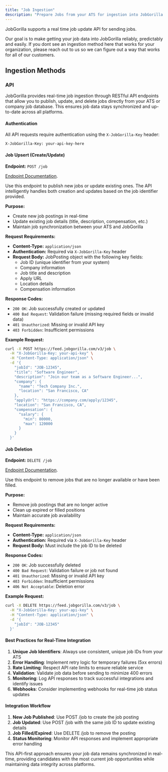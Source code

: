 ```yaml
---
title: "Job Ingestion"
description: "Prepare Jobs from your ATS for ingestion into JobGorilla."
---
```


JobGorilla supports a real time job update API for sending jobs.

<Note>Our goal is to make getting your job data into JobGorilla reliably, predictably and easily. If you dont see an
  ingestion method here that works for your organization, please reach out to us so we can figure out a way that works
  for all of our customers.</Note>

## Ingestion Methods

### API

JobGorilla provides real-time job ingestion through RESTful API endpoints that allow you to publish, update, and delete jobs directly from your ATS or company job database. This ensures job data stays synchronized and up-to-date across all platforms.

#### Authentication

All API requests require authentication using the `X-JobGorilla-Key` header:

```http
X-JobGorilla-Key: your-api-key-here
```

#### Job Upsert (Create/Update)

**Endpoint:** `POST /job`

<Note>[Endpoint Documentation](/api-reference/jobs/manage-job).</Note>

Use this endpoint to publish new jobs or update existing ones. The API intelligently handles both creation and updates based on the job identifier provided.

**Purpose:**
- Create new job postings in real-time
- Update existing job details (title, description, compensation, etc.)
- Maintain job synchronization between your ATS and JobGorilla

**Request Requirements:**
- **Content-Type:** `application/json`
- **Authentication:** Required via `X-JobGorilla-Key` header
- **Request Body:** JobPosting object with the following key fields:
  - Job ID (unique identifier from your system)
  - Company information
  - Job title and description
  - Apply URL
  - Location details
  - Compensation information

**Response Codes:**
- `200 OK`: Job successfully created or updated
- `400 Bad Request`: Validation failure (missing required fields or invalid data)
- `401 Unauthorized`: Missing or invalid API key
- `403 Forbidden`: Insufficient permissions

**Example Request:**
```bash
curl -X POST https://feed.jobgorilla.com/v3/job \
  -H "X-JobGorilla-Key: your-api-key" \
  -H "Content-Type: application/json" \
  -d '{
    "jobId": "JOB-12345",
    "title": "Software Engineer",
    "description": "Join our team as a Software Engineer...",
    "company": {
      "name": "Tech Company Inc.",
      "location": "San Francisco, CA"
    },
    "applyUrl": "https://company.com/apply/12345",
    "location": "San Francisco, CA",
    "compensation": {
      "salary": {
        "min": 80000,
        "max": 120000
      }
    }
  }'
```

#### Job Deletion

**Endpoint:** `DELETE /job`

<Note>[Endpoint Documentation](/api-reference/jobs/delete-job).</Note>

Use this endpoint to remove jobs that are no longer available or have been filled.

**Purpose:**
- Remove job postings that are no longer active
- Clean up expired or filled positions
- Maintain accurate job availability

**Request Requirements:**
- **Content-Type:** `application/json`
- **Authentication:** Required via `X-JobGorilla-Key` header
- **Request Body:** Must include the job ID to be deleted

**Response Codes:**
- `200 OK`: Job successfully deleted
- `400 Bad Request`: Validation failure or job not found
- `401 Unauthorized`: Missing or invalid API key
- `403 Forbidden`: Insufficient permissions
- `406 Not Acceptable`: Deletion error

**Example Request:**
```bash
curl -X DELETE https://feed.jobgorilla.com/v3/job \
  -H "X-JobGorilla-Key: your-api-key" \
  -H "Content-Type: application/json" \
  -d '{
    "jobId": "JOB-12345"
  }'
```

#### Best Practices for Real-Time Integration

1. **Unique Job Identifiers**: Always use consistent, unique job IDs from your ATS
2. **Error Handling**: Implement retry logic for temporary failures (5xx errors)
3. **Rate Limiting**: Respect API rate limits to ensure reliable service
4. **Validation**: Validate job data before sending to minimize 400 errors
5. **Monitoring**: Log API responses to track successful integrations and identify issues
6. **Webhooks**: Consider implementing webhooks for real-time job status updates

#### Integration Workflow

1. **New Job Published**: Use POST /job to create the job posting
2. **Job Updated**: Use POST /job with the same job ID to update existing details
3. **Job Filled/Expired**: Use DELETE /job to remove the posting
4. **Status Monitoring**: Monitor API responses and implement appropriate error handling

This API-first approach ensures your job data remains synchronized in real-time, providing candidates with the most current job opportunities while maintaining data integrity across platforms.


